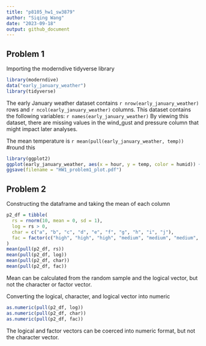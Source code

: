 ```yaml
---
title: "p8105_hw1_sw3879"
author: "Siqing Wang"
date: "2023-09-18"
output: github_document
---
```

## Problem 1

Importing the moderndive tidyverse library 

```r
library(moderndive)
data("early_january_weather")
library(tidyverse)
```
The early January weather dataset contains `r nrow(early_january_weather)` rows and `r ncol(early_january_weather)` columns. 
This dataset contains the following variables: `r names(early_january_weather)`
By viewing this dataset, there are missing values in the wind_gust and pressure column that might impact later analyses. 

The mean temperature is `r mean(pull(early_january_weather, temp))` #round this 

```r
library(ggplot2)
ggplot(early_january_weather, aes(x = hour, y = temp, color = humid)) + geom_point() + labs(title = "Early January Weather Temperature vs. Time")
ggsave(filename = "HW1_problem1_plot.pdf")
```

## Problem 2
Constructing the dataframe and taking the mean of each column 
```r
p2_df = tibble(
  rs = rnorm(10, mean = 0, sd = 1),
  log = rs > 0,
  char = c("a", "b", "c", "d", "e", "f", "g", "h", "i", "j"),
  fac = factor(c("high", "high", "high", "medium", "medium", "medium", "medium", "low", "low", "low"))
)
mean(pull(p2_df, rs))
mean(pull(p2_df, log))
mean(pull(p2_df, char))
mean(pull(p2_df, fac))
```
Mean can be calculated from the random sample and the logical vector, but not the character or factor vector. 

Converting the logical, character, and logical vector into numeric
```r
as.numeric(pull(p2_df, log))
as.numeric(pull(p2_df, char))
as.numeric(pull(p2_df, fac))
```

The logical and factor vectors can be coerced into numeric format, but not the character vector. 






